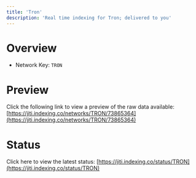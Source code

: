 ```yaml
---
title: 'Tron'
description: 'Real time indexing for Tron; delivered to you'
---
```


# Overview
- Network Key: `TRON`

# Preview
Click the following link to view a preview of the raw data available: [https://jiti.indexing.co/networks/TRON/73865364](https://jiti.indexing.co/networks/TRON/73865364)

# Status
Click here to view the latest status: [https://jiti.indexing.co/status/TRON](https://jiti.indexing.co/status/TRON)
